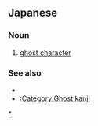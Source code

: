 ==Japanese==
{{wikipedia|lang=ja}}
{{ja-kanjitab|ゆう|れい|もん|k3=も|じ|yomi=irr|sort=ゆうれいもじ}}

===Noun===
{{ja-noun|ゆうれい もじ|kyu=幽靈文字|hhira=いうれいもじ}}

# {{lb|ja|computing|sort=ゆうれいもじ}} [[ghost character]] {{gloss|kanji included in JIS X 0208 but of unknown origin}}

===See also===
* {{l|en|ghost word}}
* [[:Category:Ghost kanji]]

[[Category:Ghost kanji|*]]